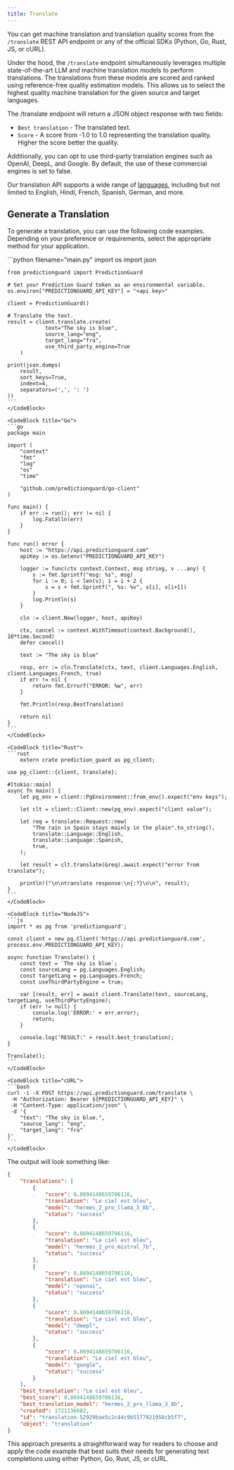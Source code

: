 ```yaml
---
title: Translate
---
```


You can get machine translation and translation quality scores from the
`/translate` REST API endpoint or any of the official SDKs (Python, Go, Rust,
JS, or cURL).

Under the hood, the `/translate` endpoint simultaneously leverages multiple
state-of-the-art LLM and machine translation models to perform translations. The
translations from these models are scored and ranked using reference-free quality
estimation models. This allows us to select the highest quality machine translation
for the given source and target languages.

The /translate endpoint will return a JSON object response with two fields:

- `Best translation` - The translated text.
- `Score` - A score from -1.0 to 1.0 representing the translation quality. Higher the score better the quality.

Additionally, you can opt to use third-party translation engines such as OpenAI, DeepL, and Google. 
By default, the use of these commercial engines is set to false. 

Our translation API supports a wide range of [languages](/options/enumerations),
including but not limited to English, Hindi, French, Spanish, German, and more.

## Generate a Translation

To generate a translation, you can use the following code examples. Depending on
your preference or requirements, select the appropriate method for your application.

<CodeBlocks>
    <CodeBlock title="Python">
    ```python filename="main.py"
    import os
    import json

    from predictionguard import PredictionGuard

    # Set your Prediction Guard token as an environmental variable.
    os.environ["PREDICTIONGUARD_API_KEY"] = "<api key>"
    
    client = PredictionGuard()

    # Translate the text.
    result = client.translate.create(
        		text="The sky is blue",
                source_lang="eng",
                target_lang="fra",
                use_third_party_engine=True
        )

    print(json.dumps(
        result,
        sort_keys=True,
        indent=4,
        separators=(',', ': ')
    ))
    ```
    </CodeBlock>

    <CodeBlock title="Go">
    ```go
    package main

    import (
        "context"
        "fmt"
        "log"
        "os"
        "time"

        "github.com/predictionguard/go-client"
    )

    func main() {
        if err := run(); err != nil {
            log.Fatalln(err)
        }
    }

    func run() error {
        host := "https://api.predictionguard.com"
        apiKey := os.Getenv("PREDICTIONGUARD_API_KEY")

        logger := func(ctx context.Context, msg string, v ...any) {
            s := fmt.Sprintf("msg: %s", msg)
            for i := 0; i < len(v); i = i + 2 {
                s = s + fmt.Sprintf(", %s: %v", v[i], v[i+1])
            }
            log.Println(s)
        }

        cln := client.New(logger, host, apiKey)

        ctx, cancel := context.WithTimeout(context.Background(), 10*time.Second)
        defer cancel()

        text := "The sky is blue"

        resp, err := cln.Translate(ctx, text, client.Languages.English, client.Languages.French, true)
        if err != nil {
            return fmt.Errorf("ERROR: %w", err)
        }

        fmt.Println(resp.BestTranslation)

        return nil
    }
    ```
    </CodeBlock>

    <CodeBlock title="Rust">
    ```rust
        extern crate prediction_guard as pg_client;

    use pg_client::{client, translate};

    #[tokio::main]
    async fn main() {
        let pg_env = client::PgEnvironment::from_env().expect("env keys");

        let clt = client::Client::new(pg_env).expect("client value");

        let req = translate::Request::new(
            "The rain in Spain stays mainly in the plain".to_string(),
            translate::Language::English,
            translate::Language::Spanish,
            true,
        );

        let result = clt.translate(&req).await.expect("error from translate");

        println!("\n\ntranslate response:\n{:?}\n\n", result);
    }
    ```
    </CodeBlock>

    <CodeBlock title="NodeJS">
    ```js
    import * as pg from 'predictionguard';

    const client = new pg.Client('https://api.predictionguard.com', process.env.PREDICTIONGUARD_API_KEY);

    async function Translate() {
        const text = `The sky is blue`;
        const sourceLang = pg.Languages.English;
        const targetLang = pg.Languages.French;
        const useThirdPartyEngine = true;

        var [result, err] = await client.Translate(text, sourceLang, targetLang, useThirdPartyEngine);
        if (err != null) {
            console.log('ERROR:' + err.error);
            return;
        }

        console.log('RESULT:' + result.best_translation);
    }

    Translate();
    ```
    </CodeBlock>

    <CodeBlock title="cURL">
    ```bash
    curl -i -X POST https://api.predictionguard.com/translate \
     -H "Authorization: Bearer ${PREDICTIONGUARD_API_KEY}" \
     -H "Content-Type: application/json" \
     -d '{
		"text": "The sky is blue.",
		"source_lang": "eng",
		"target_lang": "fra"
	}'
    ```
    </CodeBlock>
</CodeBlocks>

The output will look something like:

```json
{
    "translations": [
        {
            "score": 0.8694148659706116,
            "translation": "Le ciel est bleu",
            "model": "hermes_2_pro_llama_3_8b",
            "status": "success"
        },
        {
            "score": 0.8694148659706116,
            "translation": "Le ciel est bleu",
            "model": "hermes_2_pro_mistral_7b",
            "status": "success"
        },
        {
            "score": 0.8694148659706116,
            "translation": "Le ciel est bleu",
            "model": "openai",
            "status": "success"
        },
        {
            "score": 0.8694148659706116,
            "translation": "Le ciel est bleu",
            "model": "deepl",
            "status": "success"
        },
        {
            "score": 0.8694148659706116,
            "translation": "Le ciel est bleu",
            "model": "google",
            "status": "success"
        }
    ],
    "best_translation": "Le ciel est bleu",
    "best_score": 0.8694148659706116,
    "best_translation_model": "hermes_2_pro_llama_3_8b",
    "created": 1721136682,
    "id": "translation-52929bae5c2c44c9b5177921958cb5f7",
    "object": "translation"
}
```

This approach presents a straightforward way for readers to choose and apply the
code example that best suits their needs for generating text completions using
either Python, Go, Rust, JS, or cURL.
